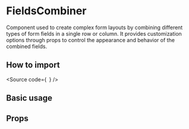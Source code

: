 

<Meta of={Stories} />

# FieldsCombiner

Component used to create complex form layouts by combining different types of form fields in a single row or column.
It provides customization options through props to control the appearance and behavior of the combined fields.

## How to import

<Source
  code={`
`}
/>

## Basic usage

<Canvas of={Stories.Base} />

## Props

<ArgTypes of={Stories} />
